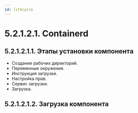 ```yaml
---
id: lifecycle
---
```




# 5.2.1.2.1. Containerd

## 5.2.1.2.1.1. Этапы установки компонента
- Создание рабочих директорий.
- Переменные окружения.
- Инструкция загрузки.
- Настройка прав.
- Сервис загрузки.
- Загрузка.

## 5.2.1.2.1.2. Загрузка компонента
<DownloadBIN/>

